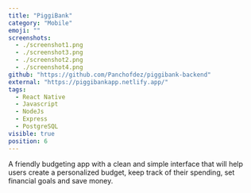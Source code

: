 ```yaml
---
title: "PiggiBank"
category: "Mobile"
emoji: ""
screenshots:
  - ./screenshot1.png
  - ./screenshot3.png
  - ./screenshot2.png
  - ./screenshot4.png
github: "https://github.com/Panchofdez/piggibank-backend"
external: "https://piggibankapp.netlify.app/"
tags:
  - React Native
  - Javascript
  - NodeJs
  - Express
  - PostgreSQL
visible: true
position: 6
---
```


A friendly budgeting app with a clean and simple interface that will help users create a personalized budget, keep track of their spending, set financial goals and save money.
